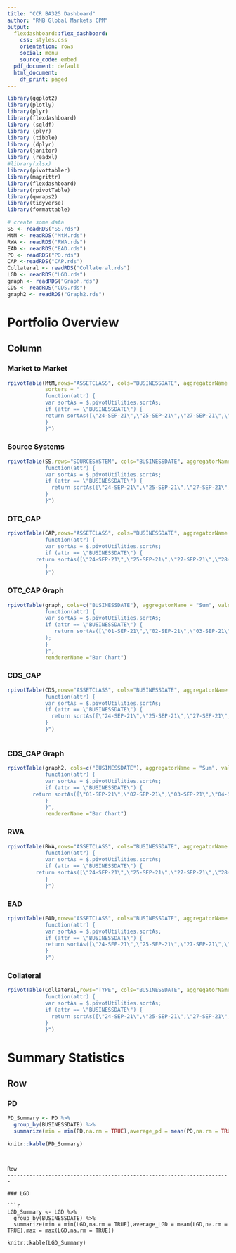 ---
title: "CCR BA325 Dashboard"
author: "RMB Global Markets CPM"
output:
  flexdashboard::flex_dashboard:
    css: styles.css
    orientation: rows
    social: menu
    source_code: embed
  pdf_document: default
  html_document:
    df_print: paged
---

```{r setup, include=TRUE}
library(ggplot2)
library(plotly)
library(plyr)
library(flexdashboard)
library (sqldf)
library (plyr)
library (tibble)
library (dplyr)
library(janitor)
library (readxl)
#library(xlsx)
library(pivottabler)
library(magrittr)
library(flexdashboard)
library(rpivotTable)
library(qwraps2)
library(tidyverse)
library(formattable)

# create some data
SS <- readRDS("SS.rds")
MtM <- readRDS("MtM.rds")
RWA <- readRDS("RWA.rds")
EAD <- readRDS("EAD.rds")
PD <- readRDS("PD.rds")
CAP <-readRDS("CAP.rds")
Collateral <- readRDS("Collateral.rds")
LGD <- readRDS("LGD.rds")
graph <- readRDS("Graph.rds")
CDS <- readRDS("CDS.rds")
graph2 <- readRDS("Graph2.rds")


```


Portfolio Overview
=======================================================================

Column {.tabset}
-------------------------------------

### Market to Market 


```{r}
rpivotTable(MtM,rows="ASSETCLASS", cols="BUSINESSDATE", aggregatorName = "sum", vals = "MARKTOMARKET_ZAR", 
            sorters = "
            function(attr) { 
            var sortAs = $.pivotUtilities.sortAs;
            if (attr == \"BUSINESSDATE\") { 
            return sortAs([\"24-SEP-21\",\"25-SEP-21\",\"27-SEP-21\",\"28-SEP-21\",\"29-SEP-21\",\"30-SEP-21\",\"01-OCT-21\",\"02-OCT-21\",\"04-OCT-21\",\"05-OCT-21\",\"06-OCT-21\",\"07-OCT-21\"]);
            } 
            }")

```
### Source Systems 
```{r}
rpivotTable(SS,rows="SOURCESYSTEM", cols="BUSINESSDATE", aggregatorName = "count", vals = "SOURCESYSTEM",sorters = "
            function(attr) { 
            var sortAs = $.pivotUtilities.sortAs;
            if (attr == \"BUSINESSDATE\") { 
              return sortAs([\"24-SEP-21\",\"25-SEP-21\",\"27-SEP-21\",\"28-SEP-21\",\"29-SEP-21\",\"30-SEP-21\",\"01-OCT-21\",\"02-OCT-21\",\"04-OCT-21\",\"05-OCT-21\",\"06-OCT-21\",\"07-OCT-21\"]);
            } 
            }")

```

### OTC_CAP
```{r}
rpivotTable(CAP,rows="ASSETCLASS", cols="BUSINESSDATE", aggregatorName = "sum", vals = "CTPY_OTC_CAPITAL",sorters = "
            function(attr) { 
            var sortAs = $.pivotUtilities.sortAs;
            if (attr == \"BUSINESSDATE\") { 
         return sortAs([\"24-SEP-21\",\"25-SEP-21\",\"27-SEP-21\",\"28-SEP-21\",\"29-SEP-21\",\"30-SEP-21\",\"01-OCT-21\",\"02-OCT-21\",\"04-OCT-21\",\"05-OCT-21\",\"06-OCT-21\",\"07-OCT-21\"]);
            } 
            }")

```
### OTC_CAP Graph
```{r}
rpivotTable(graph, cols=c("BUSINESSDATE"), aggregatorName = "Sum", vals = "CTPY_OTC_CAPITAL",sorters = "
            function(attr) { 
            var sortAs = $.pivotUtilities.sortAs;
            if (attr == \"BUSINESSDATE\") { 
               return sortAs([\"01-SEP-21\",\"02-SEP-21\",\"03-SEP-21\",\"04-SEP-21\",\"06-SEP-21\",\"07-SEP-21\",\"08-SEP-21\",\"09-SEP-21\",\"10-SEP-21\",\"11-SEP-21\",\"13-SEP-21\",\"14-SEP-21\",\"15-SEP-21\",\"16-SEP-21\",\"17-SEP-21\",\"18-SEP-21\",\"20-SEP-21\",\"21-SEP-21\",\"22-SEP-21\",\"23-SEP-21\",\"24-SEP-21\",\"25-SEP-21\",\"27-SEP-21\",\"28-SEP-21\",\"29-SEP-21\",\"30-SEP-21\",\"01-OCT-21\",\"02-OCT-21\",\"04-OCT-21\",\"05-OCT-21\",\"06-OCT-21\",\"07-OCT-21\",\"08-OCT-21\",\"09-OCT-21\",\"11-OCT-21\",\"12-OCT-21\",\"13-OCT-21\"]);
            );
            } 
            }",
            rendererName ="Bar Chart")

```
### CDS_CAP
```{r}
rpivotTable(CDS,rows="ASSETCLASS", cols="BUSINESSDATE", aggregatorName = "sum", vals = "CTPY_CDS_CAPITAL",sorters = "
            function(attr) { 
            var sortAs = $.pivotUtilities.sortAs;
            if (attr == \"BUSINESSDATE\") { 
              return sortAs([\"24-SEP-21\",\"25-SEP-21\",\"27-SEP-21\",\"28-SEP-21\",\"29-SEP-21\",\"30-SEP-21\",\"01-OCT-21\",\"02-OCT-21\",\"04-OCT-21\",\"05-OCT-21\",\"06-OCT-21\",\"07-OCT-21\"]);
            } 
            }")



```
### CDS_CAP Graph
```{r}
rpivotTable(graph2, cols=c("BUSINESSDATE"), aggregatorName = "Sum", vals = "CTPY_CDS_CAPITAL",sorters = "
            function(attr) { 
            var sortAs = $.pivotUtilities.sortAs;
            if (attr == \"BUSINESSDATE\") { 
        return sortAs([\"01-SEP-21\",\"02-SEP-21\",\"03-SEP-21\",\"04-SEP-21\",\"06-SEP-21\",\"07-SEP-21\",\"08-SEP-21\",\"09-SEP-21\",\"10-SEP-21\",\"11-SEP-21\",\"13-SEP-21\",\"14-SEP-21\",\"15-SEP-21\",\"16-SEP-21\",\"17-SEP-21\",\"18-SEP-21\",\"20-SEP-21\",\"21-SEP-21\",\"22-SEP-21\",\"23-SEP-21\",\"24-SEP-21\",\"25-SEP-21\",\"27-SEP-21\",\"28-SEP-21\",\"29-SEP-21\",\"30-SEP-21\",\"01-OCT-21\",\"02-OCT-21\",\"04-OCT-21\",\"05-OCT-21\",\"06-OCT-21\",\"07-OCT-21\",\"08-OCT-21\",\"09-OCT-21\",\"11-OCT-21\",\"12-OCT-21\",\"13-OCT-21\"]);
            } 
            }",
            rendererName ="Bar Chart")

```

### RWA
```{r}
rpivotTable(RWA,rows="ASSETCLASS", cols="BUSINESSDATE", aggregatorName = "sum", vals = "RWA",sorters = "
            function(attr) { 
            var sortAs = $.pivotUtilities.sortAs;
            if (attr == \"BUSINESSDATE\") { 
         return sortAs([\"24-SEP-21\",\"25-SEP-21\",\"27-SEP-21\",\"28-SEP-21\",\"29-SEP-21\",\"30-SEP-21\",\"01-OCT-21\",\"02-OCT-21\",\"04-OCT-21\",\"05-OCT-21\",\"06-OCT-21\",\"07-OCT-21\"]);
            }  
            }")

```


### EAD
```{r}
rpivotTable(EAD,rows="ASSETCLASS", cols="BUSINESSDATE", aggregatorName = "sum", vals = "EAD",sorters = "
            function(attr) { 
            var sortAs = $.pivotUtilities.sortAs;
            if (attr == \"BUSINESSDATE\") { 
            return sortAs([\"24-SEP-21\",\"25-SEP-21\",\"27-SEP-21\",\"28-SEP-21\",\"29-SEP-21\",\"30-SEP-21\",\"01-OCT-21\",\"02-OCT-21\",\"04-OCT-21\",\"05-OCT-21\",\"06-OCT-21\",\"07-OCT-21\"]);
            } 
            }")

```

### Collateral
```{r}
rpivotTable(Collateral,rows="TYPE", cols="BUSINESSDATE", aggregatorName = "sum", vals = "COLLATERAL_AMT",sorters = "
            function(attr) { 
            var sortAs = $.pivotUtilities.sortAs;
            if (attr == \"BUSINESSDATE\") { 
              return sortAs([\"24-SEP-21\",\"25-SEP-21\",\"27-SEP-21\",\"28-SEP-21\",\"29-SEP-21\",\"30-SEP-21\",\"01-OCT-21\",\"02-OCT-21\",\"04-OCT-21\",\"05-OCT-21\",\"06-OCT-21\",\"07-OCT-21\"]);
            } 
            }")

```

Summary Statistics 
=======================================================================

Row
-----------------------------------------------------------------------

### PD

```{r}
PD_Summary <- PD %>% 
  group_by(BUSINESSDATE) %>%
  summarize(min = min(PD,na.rm = TRUE),average_pd = mean(PD,na.rm = TRUE),max = max(PD,na.rm = TRUE))

knitr::kable(PD_Summary)

```

```


Row
-----------------------------------------------------------------------

### LGD

```{r}
LGD_Summary <- LGD %>% 
  group_by(BUSINESSDATE) %>%
  summarize(min = min(LGD,na.rm = TRUE),average_LGD = mean(LGD,na.rm = TRUE),max = max(LGD,na.rm = TRUE))

knitr::kable(LGD_Summary)

```

